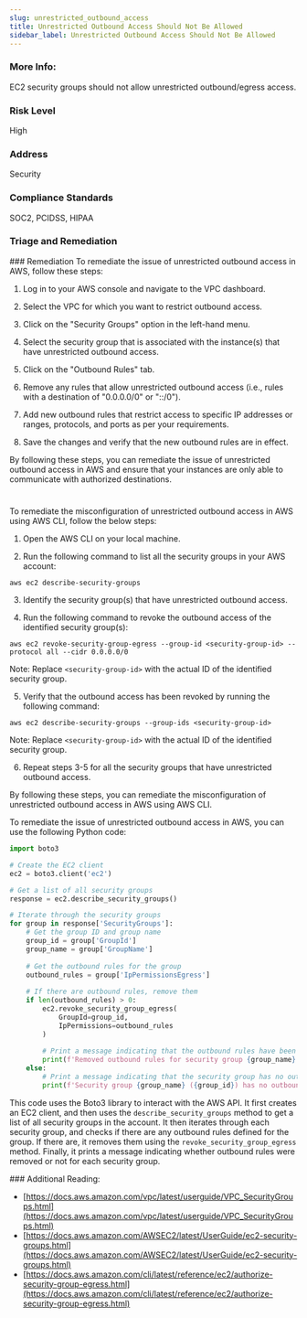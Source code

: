 ```yaml
---
slug: unrestricted_outbound_access
title: Unrestricted Outbound Access Should Not Be Allowed
sidebar_label: Unrestricted Outbound Access Should Not Be Allowed
---
```


### More Info:

EC2 security groups should not allow unrestricted outbound/egress access.

### Risk Level

High

### Address

Security

### Compliance Standards

SOC2, PCIDSS, HIPAA


### Triage and Remediation
<Tabs>
<Tab title='Remediation'>
### Remediation

<AccordionGroup>
<Accordion title='Using Console' defaultOpen='true'>
To remediate the issue of unrestricted outbound access in AWS, follow these steps:

1. Log in to your AWS console and navigate to the VPC dashboard.

2. Select the VPC for which you want to restrict outbound access.

3. Click on the "Security Groups" option in the left-hand menu.

4. Select the security group that is associated with the instance(s) that have unrestricted outbound access.

5. Click on the "Outbound Rules" tab.

6. Remove any rules that allow unrestricted outbound access (i.e., rules with a destination of "0.0.0.0/0" or "::/0").

7. Add new outbound rules that restrict access to specific IP addresses or ranges, protocols, and ports as per your requirements.

8. Save the changes and verify that the new outbound rules are in effect.

By following these steps, you can remediate the issue of unrestricted outbound access in AWS and ensure that your instances are only able to communicate with authorized destinations.

#
</Accordion>

<Accordion title='Using CLI'>
To remediate the misconfiguration of unrestricted outbound access in AWS using AWS CLI, follow the below steps:

1. Open the AWS CLI on your local machine.

2. Run the following command to list all the security groups in your AWS account:

```
aws ec2 describe-security-groups
```

3. Identify the security group(s) that have unrestricted outbound access.

4. Run the following command to revoke the outbound access of the identified security group(s):

```
aws ec2 revoke-security-group-egress --group-id <security-group-id> --protocol all --cidr 0.0.0.0/0
```

Note: Replace `<security-group-id>` with the actual ID of the identified security group.

5. Verify that the outbound access has been revoked by running the following command:

```
aws ec2 describe-security-groups --group-ids <security-group-id>
```

Note: Replace `<security-group-id>` with the actual ID of the identified security group.

6. Repeat steps 3-5 for all the security groups that have unrestricted outbound access.

By following these steps, you can remediate the misconfiguration of unrestricted outbound access in AWS using AWS CLI.
</Accordion>

<Accordion title='Using Python'>
To remediate the issue of unrestricted outbound access in AWS, you can use the following Python code:

```python
import boto3

# Create the EC2 client
ec2 = boto3.client('ec2')

# Get a list of all security groups
response = ec2.describe_security_groups()

# Iterate through the security groups
for group in response['SecurityGroups']:
    # Get the group ID and group name
    group_id = group['GroupId']
    group_name = group['GroupName']
    
    # Get the outbound rules for the group
    outbound_rules = group['IpPermissionsEgress']
    
    # If there are outbound rules, remove them
    if len(outbound_rules) > 0:
        ec2.revoke_security_group_egress(
            GroupId=group_id,
            IpPermissions=outbound_rules
        )
        
        # Print a message indicating that the outbound rules have been removed
        print(f'Removed outbound rules for security group {group_name} ({group_id})')
    else:
        # Print a message indicating that the security group has no outbound rules
        print(f'Security group {group_name} ({group_id}) has no outbound rules')
```

This code uses the Boto3 library to interact with the AWS API. It first creates an EC2 client, and then uses the `describe_security_groups` method to get a list of all security groups in the account. It then iterates through each security group, and checks if there are any outbound rules defined for the group. If there are, it removes them using the `revoke_security_group_egress` method. Finally, it prints a message indicating whether outbound rules were removed or not for each security group.
</Accordion>

</AccordionGroup>
</Tab>
</Tabs>
### Additional Reading:

- [https://docs.aws.amazon.com/vpc/latest/userguide/VPC_SecurityGroups.html](https://docs.aws.amazon.com/vpc/latest/userguide/VPC_SecurityGroups.html) 
- [https://docs.aws.amazon.com/AWSEC2/latest/UserGuide/ec2-security-groups.html](https://docs.aws.amazon.com/AWSEC2/latest/UserGuide/ec2-security-groups.html) 
- [https://docs.aws.amazon.com/cli/latest/reference/ec2/authorize-security-group-egress.html](https://docs.aws.amazon.com/cli/latest/reference/ec2/authorize-security-group-egress.html) 


